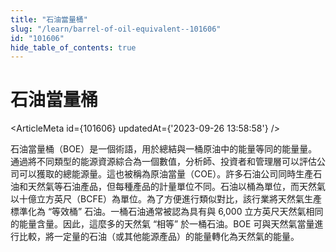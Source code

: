```yaml
---
title: "石油當量桶"
slug: "/learn/barrel-of-oil-equivalent--101606"
id: "101606"
hide_table_of_contents: true
---
```



# 石油當量桶

<ArticleMeta id={101606} updatedAt={'2023-09-26 13:58:58'} />
<div className='border-solid border-b border-t-0 my-4 border-[var(--ifm-color-gray-300)]' />

石油當量桶（BOE）是一個術語，用於總結與一桶原油中的能量等同的能量量。通過將不同類型的能源資源綜合為一個數值，分析師、投資者和管理層可以評估公司可以獲取的總能源量。這也被稱為原油當量（COE）。許多石油公司同時生產石油和天然氣等石油產品，但每種產品的計量單位不同。石油以桶為單位，而天然氣以十億立方英尺（BCFE）為單位。為了方便進行類似對比，該行業將天然氣生產標準化為 “等效桶” 石油。一桶石油通常被認為具有與 6,000 立方英尺天然氣相同的能量含量。因此，這麼多的天然氣 “相等” 於一桶石油。BOE 可與天然氣當量進行比較，將一定量的石油（或其他能源產品）的能量轉化為天然氣的能量。
